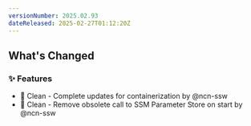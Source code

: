 ```yaml
---
versionNumber: 2025.02.93
dateReleased: 2025-02-27T01:12:20Z
---
```




## What's Changed
### ✨ Features
* 🧹 Clean - Complete updates for containerization by @ncn-ssw
* 🧹 Clean - Remove obsolete call to SSM Parameter Store on start by @ncn-ssw



